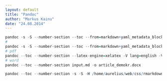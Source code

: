 ```yaml
---
layout: default
title: "Pandoc"
author: "Markus Kainu"
date: "24.08.2014"
---
```


```r
pandoc -s -S --number-section --toc --from=markdown+yaml_metadata_block -H koko_css_mukaan.css source.md -o output.html
#
pandoc -s -S --number-section --toc --from=markdown+yaml_metadata_block --css css_mukana_hakemistossa.css source.md -o output.html
# pdf
pandoc --toc --number-section --latex-engine=xelatex -V lang=english -V papersize:a4paper -V documentclass=scrartcl input.md -o article_demokr.pdf
# word
pandoc --toc --number-section input.md -o article_demokr.docx

pandoc --toc --number-section -s -S -H /home/aurelius/web/css/rmarkdown.css -r markdown+grid_tables+table_captions+yaml_metadata_block paperi-gaudeamus.md -o index.html

```



